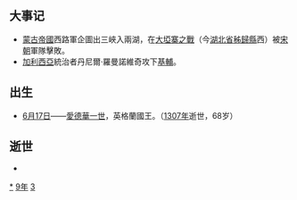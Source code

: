{{yearTOC|1239|大理'''[[道隆|道隆]]元年'''；南宋'''[[嘉熙|嘉熙]]三年'''；越南'''[[天應政平|天應政平]]八年'''；日本'''[[曆仁|曆仁]]二年'''，'''[[延應|延應]]元年'''}}
== 大事记 ==
*[[蒙古帝國|蒙古帝國]]西路軍企圖出三峽入兩湖，在[[大埡寨之戰|大埡寨之戰]]（今[[湖北省|湖北省]][[秭歸縣|秭歸縣]]西）被[[宋朝|宋朝]]軍隊擊敗。
*[[加利西亞_(中歐)|加利西亞]]統治者丹尼爾·羅曼諾維奇攻下[[基輔|基輔]]。

== 出生 ==
*[[6月17日|6月17日]]——[[愛德華一世_(英格蘭)|愛德華一世]]，英格蘭國王。（[[1307年|1307年]]逝世，68岁）

== 逝世 ==
{{Wikisource year mention}}
*

[[Category:1239年|*]]
[[Category:1230年代|9年]]
[[Category:13世纪各年|3]]